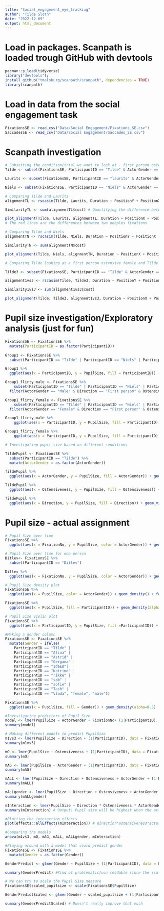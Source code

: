 ```yaml
---
title: "Social_engagement_eye_tracking"
author: "Tilde Sloth"
date: "2022-12-09"
output: html_document
---
```


# Load in packages. Scanpath is loaded trough GitHub with devtools

```r
pacman::p_load(tidyverse)
library("devtools");
install_github("tmalsburg/scanpath/scanpath", dependencies = TRUE)
library(scanpath)
```

# Load in data from the social engagement task

```r
FixationsSE <- read_csv("Data/Social Engagement/Fixations_SE.csv")
SaccadesSE <- read_csv("Data/Social Engagement/Saccades_SE.csv")
```

# Scanpath investigation

```r
# Subsetting the condition/trial we want to look at - first person ostensive female
Tilde <- subset(FixationsSE, ParticipantID == "Tilde" & ActorGender == "Female" & Direction == "First person" & Ostensiveness == "Ostensive")

Laurits <- subset(FixationsSE, ParticipantID == "laurits" & ActorGender == "Female" & Direction == "First person" & Ostensiveness == "Ostensive")

Niels <- subset(FixationsSE, ParticipantID == "Niels" & ActorGender == "Female" & Direction == "First person" & Ostensiveness == "Ostensive")
```

```r
# Comparing Tilde and Laurits
alignmentTL <- rscasim(Tilde, Laurits, Duration ~ PositionY + PositionX | Trial, 864, 525, 60, 1/30)

SimilarityTL <- sum(alignmentTL$cost) # Quantifying the difference between scanpaths (Levenshtein distance)

plot_alignment(Tilde, Laurits, alignmentTL, Duration ~ PositionX + PositionY | Trial, offset_x = 100, offset_y = 100, nudge_x = 100, nudge_y = 100) + theme_bw()
# The red lines are the differences between two peoples fixations
```

```r
# Comparing Tilde and Niels
alignmentTN <- rscasim(Tilde, Niels, Duration ~ PositionY + PositionX | Trial, 864, 525, 60, 1/30)

SimilarityTN <- sum(alignmentTN$cost)

plot_alignment(Tilde, Niels, alignmentTN, Duration ~ PositionX + PositionY | Trial, offset_x = 100, offset_y = 100, nudge_x = 100, nudge_y = 100) + theme_bw()

```

```r
# Comparing Tilde looking at a first person ostensive female and Tilde looking at a third person ostensive female

Tilde3 <- subset(FixationsSE, ParticipantID == "Tilde" & ActorGender == "Female" & Direction == "Third person" & Ostensiveness == "Ostensive")

alignment1vs3 <- rscasim(Tilde, Tilde3, Duration ~ PositionY + PositionX | Trial, 864, 525, 60, 1/30)

Similarity1vs3 <- sum(alignment1vs3$cost)

plot_alignment(Tilde, Tilde3, alignment1vs3, Duration ~ PositionX + PositionY | Trial, offset_x = 100, offset_y = 100, nudge_x = 100, nudge_y = 100) + theme_bw()
```


# Pupil size investigation/Exploratory analysis (just for fun)

```r
FixationsSE <- FixationsSE %>% 
  mutate(ParticipantID = as.factor(ParticipantID))
  
Group1 <- FixationsSE %>%
  subset(ParticipantID == "Tilde" | ParticipantID == "Niels" | ParticipantID == "laurits")

Group1 %>% 
  ggplot(aes(x = ParticipantID, y = PupilSize, fill = ParticipantID)) + geom_violin()

```
```r
Group1_flirty_male <- FixationsSE %>% 
    subset(ParticipantID == "Tilde" | ParticipantID == "Niels" | ParticipantID == "laurits") %>% 
  filter(ActorGender == "Male" & Direction == "First person" & Ostensiveness == "Ostensive")

Group1_flirty_female <- FixationsSE %>% 
    subset(ParticipantID == "Tilde" | ParticipantID == "Niels" | ParticipantID == "laurits") %>% 
  filter(ActorGender == "Female" & Direction == "First person" & Ostensiveness == "Ostensive")

Group1_flirty_male %>% 
    ggplot(aes(x = ParticipantID, y = PupilSize, fill = ParticipantID)) + geom_violin() + ggtitle("Flirty Male - Pupil Size")

Group1_flirty_female %>% 
    ggplot(aes(x = ParticipantID, y = PupilSize, fill = ParticipantID)) + geom_violin() + ggtitle("Flirty Female - Pupil Size")
```

```r
# Investigating pupil size based on different conditions

TildePupil <- FixationsSE %>% 
  subset(ParticipantID == "Tilde") %>% 
  mutate(ActorGender = as.factor(ActorGender))

TildePupil %>% 
  ggplot(aes(x = ActorGender, y = PupilSize, fill = ActorGender)) + geom_violin()

TildePupil %>% 
  ggplot(aes(x = Ostensiveness, y = PupilSize, fill = Ostensiveness)) + geom_violin()

TildePupil %>% 
  ggplot(aes(x = Direction, y = PupilSize, fill = Direction)) + geom_violin()
```

# Pupil size - actual assignment

```r
# Pupil Size over time 
FixationsSE %>% 
  ggplot(aes(x = FixationNo, y = PupilSize, color = ActorGender)) + geom_smooth() + facet_wrap(~ParticipantID)
```

```r
# Pupil Size over time for one person
Ditlev<- FixationsSE %>% 
  subset(ParticipantID == "Ditlev")

Ditlev %>% 
  ggplot(aes(x = FixationNo, y = PupilSize, color = ActorGender)) + geom_smooth()
```


```r
# Pupil Size density plot
FixationsSE %>% 
  ggplot(aes(x = PupilSize, color = ActorGender)) + geom_density() + facet_wrap(~ParticipantID)

FixationsSE %>% 
  ggplot(aes(x = PupilSize, fill = ParticipantID)) + geom_density(alpha = 0.5)

# Pupil Size violin plot
FixationsSE %>% 
  ggplot(aes(x = ParticipantID, y = PupilSize, fill =ParticipantID)) + geom_violin() 
```


```r
#Making a gender column
FixationsSE <- FixationsSE %>% 
  mutate(Gender = ifelse(
    ParticipantID == "Tilde" | 
    ParticipantID == "Alina" |
    ParticipantID == "Astrid" |
    ParticipantID == "Gergana" | 
    ParticipantID == "IdaEB"| 
    ParticipantID == "Katrine" | 
    ParticipantID == "rikke" | 
    ParticipantID == "sab" | 
    ParticipantID == "sofie" | 
    ParticipantID == "Tash" | 
    ParticipantID == "Vlada", "female", "male")) 

FixationsSE %>% 
  ggplot(aes(x = PupilSize, fill = Gender)) + geom_density(alpha=0.5)

```

```r
#Investigating predictors of Pupil Size
model <- lmer(PupilSize ~ ActorGender + FixationNo+ (1|ParticipantID), data = FixationsSE)
summary(model)
```

```r
# Making different models to predict PupilSize
m1vs3 <- lmer(PupilSize ~ Direction + (1|ParticipantID), data = FixationsSE)
summary(m1vs3)

mO <- lmer(PupilSize ~ Ostensiveness + (1|ParticipantID), data = FixationsSE)
summary(mO)

mAG <- lmer(PupilSize ~ ActorGender + (1|ParticipantID), data = FixationsSE)
summary(mAG)

mALL <- lmer(PupilSize ~ Direction + Ostensiveness + ActorGender + (1|ParticipantID), data = FixationsSE)
summary(mALL)

mALLgender <- lmer(PupilSize ~ Direction + Ostensiveness + ActorGender + Gender + (1|ParticipantID), data = FixationsSE)
summary(mALLgender)

mInteraction <- lmer(PupilSize ~ Direction * Ostensiveness * ActorGender + (1|ParticipantID), data = FixationsSE)
summary(mInteraction) # Output: Pupil size will be highest when the actor is a first person female
```

```r
#Plotting the interaction effects
plot(effects::allEffects(mInteraction)) # direction*ostensiveness*actorgender effect plot

#Comparing the models
anova(m1vs3, mO, mAG, mALL, mALLgender, mInteraction)
```

```r
#Playing around with a model that could predict gender
FixationsSE <- FixationsSE %>% 
  mutate(Gender = as.factor(Gender))

GenderPredict <- glmer(Gender ~ PupilSize + (1|ParticipantID), data = FixationsSE, family=binomial(link="logit"))

summary(GenderPredict) #Kind of problematic/non readable since the scale of PupilSize is so large 

# We can try to scale the Pupil Size measure
FixationsSE$scaled_pupilsize <- scale(FixationsSE$PupilSize)

GenderPredictScaled <- glmer(Gender ~ scaled_pupilsize + (1|ParticipantID), data = FixationsSE, family=binomial(link="logit"))

summary(GenderPredictScaled) # Doesn't really improve that much

```

